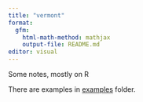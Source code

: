 ```yaml
---
title: "vermont"
format:
  gfm:
    html-math-method: mathjax
    output-file: README.md
editor: visual
---
```


Some notes, mostly on R

There are examples in [examples](./examples) folder.

